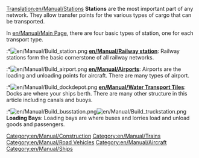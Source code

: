 [[Translation:en/Manual/Stations]]
'''Stations''' are the most important part of any network. They allow transfer points for the various types of cargo that can be transported.

In [[en/Manual/Main Page]], there are four basic types of station, one for each transport type.

:*[[File:en/Manual/Build station.png]] '''[[en/Manual/Railway station]]''': Railway stations form the basic cornerstone of all railway networks.
:*[[File:en/Manual/Build airport.png]] '''[[en/Manual/Airports]]''': Airports are the loading and unloading points for aircraft. There are many types of airport.
:*[[File:en/Manual/Build dockdepot.png]] '''[[en/Manual/Water Transport Tiles]]''': Docks are where your ships berth. There are many other structure in this article including canals and buoys.
:*[[File:en/Manual/Build busstation.png]][[File:en/Manual/Build truckstation.png]] '''Loading Bays''': Loading bays are where buses and lorries load and unload goods and passengers.

[[Category:en/Manual/Construction]]
[[Category:en/Manual/Trains]]
[[Category:en/Manual/Road Vehicles]]
[[Category:en/Manual/Aircraft]]
[[Category:en/Manual/Ships]]